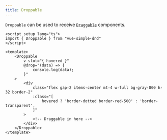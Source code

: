 ```yaml
---
title: Droppable
---
```


`Droppable` can be used to receive [`Draggable`](/components/draggable/) components.

```vue {2,6-11,20}
<script setup lang="ts">
import { Droppable } from "vue-simple-dnd"
</script>

<template>
    <Droppable
        v-slot="{ hovered }"
        @drop="(data) => {
            console.log(data);
        }"
    >
        <div
            class="flex gap-2 items-center mt-4 w-full bg-gray-800 h-32 border-2"
            :class="[
                hovered ? 'border-dotted border-red-500' : 'border-transparent',
            ]"
        >
            <!-- Draggable in here -->
        </div>
    </Droppable>
</template>
```
